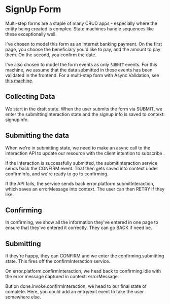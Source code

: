 


# SignUp Form

Multi-step forms are a staple of many CRUD apps - especially where the entity being created is complex. State machines handle sequences like these exceptionally well.

I've chosen to model this form as an internet banking payment. On the first page, you choose the beneficiary you'd like to pay, and the amount to pay them. On the second, you confirm the date.

I've also chosen to model the form events as only `SUBMIT` events. For this machine, we assume that the data submitted in these events has been validated in the frontend. For a multi-step form with Async Validation, see [this machine](/machines/multi-step-form-with-validation).

## Collecting Data

We start in the <State>draft</State> state. When the user submits the form via <Event>SUBMIT</Event>, we enter the <State>submittingInteraction</State> state and the signup info is saved to context: <Context stringify>signupInfo</Context>.

## Submitting the data

When we're in <State>submitting</State> state, we need to make an async call to the interaction API to update our resource with the client intention to subscribe .

If the interaction is successfully submitted, the <Service>submitInteraction</Service> service sends back the <Event>CONFIRM</Event> event. That then gets saved into context under <Context stringify>confirmInfo</Context>, and we're ready to go to <State>confirming</State>.

If the API fails, the service sends back <Event>error.platform.submitInteraction</Event>, which saves an <Context>errorMessage</Context> into context. The user can then <Event>RETRY</Event> if they like.
 
## Confirming

In <State>confirming</State>, we show all the information they've entered in one page to ensure that they've entered it correctly. They can go <Event>BACK</Event> if need be.

## Submitting

If they're happy, they can <Event>CONFIRM</Event> and we enter the <State>confirming.submitting</State> state. This fires off the <Service>confirmInteraction</Service> service.

On <Event>error.platform.confirmInteraction</Event>, we head back to <State>confirming.idle</State> with the error message captured in context: <Context>errorMessage</Context>.

But on <Event>done.invoke.confirmInteraction</Event>, we head to our final state of <State>complete</State>. Here, you could add an entry/exit event to take the user somewhere else.
